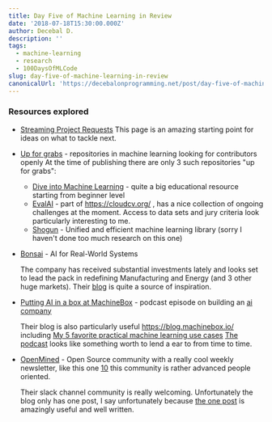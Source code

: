 ```yaml
---
title: Day Five of Machine Learning in Review
date: '2018-07-18T15:30:00.000Z'
author: Decebal D.
description: ''
tags:
  - machine-learning
  - research
  - 100DaysOfMLCode
slug: day-five-of-machine-learning-in-review
canonicalUrl: 'https://decebalonprogramming.net/post/day-five-of-machine-learning-in-review'
---
```



### Resources explored

* [Streaming Project Requests](https://www.liveedu.tv/projects/request/)
	This page is an amazing starting point for ideas on what to tackle next.
	
* [Up for grabs](https://up-for-grabs.net/#/tags/machine-learning) - repositories in machine learning looking for contributors openly 
	At the time of publishing there are only 3 such repositories "up for grabs":
	
  - [Dive into Machine Learning](https://github.com/hangtwenty/dive-into-machine-learning) - quite a big educational resource starting from beginner level
  - [EvalAI](https://evalai.cloudcv.org/) - part of https://cloudcv.org/ , has a nice collection of ongoing challenges at the moment.
    Access to data sets and jury criteria look particularly interesting to me.
  - [Shogun](http://shogun.ml/) - Unified and efficient machine learning library (sorry I haven't done too much research on this one)

* [Bonsai](https://bons.ai/) - AI for Real-World Systems

  The company has received substantial investments lately and looks set to lead
	the pack in redefining Manufacturing and Energy (and 3 other huge markets).
	Their [blog](https://bons.ai/blog) is quite a source of inspiration.

* [Putting AI in a box at MachineBox](https://changelog.com/practicalai/2) - podcast episode on building an [ai company](https://machinebox.io/)
	
  Their blog is also particularly useful https://blog.machinebox.io/ including [My 5 favorite practical machine learning use cases](https://blog.machinebox.io/my-5-favorite-practical-machine-learning-use-cases-5ec31d692357)	
	[The podcast](https://changelog.com/practicalai) looks like something worth to lend a ear to from time to time. 

* [OpenMined](https://www.openmined.org/) - Open Source community 
	with a really cool weekly newsletter, like this one [10](https://digs.openmined.org/weekly-digs-10/)
	this community is rather advanced people oriented.
	
  Their slack channel community is really welcoming.
	Unfortunately the blog only has one post, I say unfortunately because [the one post](https://blog.openmined.org/training-cnns-using-spdz/)
	is amazingly useful and well written.  
